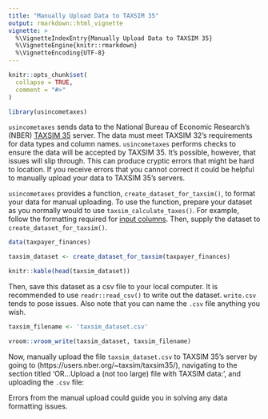 ```yaml
---
title: "Manually Upload Data to TAXSIM 35"
output: rmarkdown::html_vignette
vignette: >
  %\VignetteIndexEntry{Manually Upload Data to TAXSIM 35}
  %\VignetteEngine{knitr::rmarkdown}
  %\VignetteEncoding{UTF-8}
---
```


```r
knitr::opts_chunk$set(
  collapse = TRUE,
  comment = "#>"
)
```

```r
library(usincometaxes)
```

`usincometaxes` sends data to the National Bureau of Economic Research's (NBER) [TAXSIM 35](http://taxsim.nber.org/taxsim35/) server. The data must meet TAXSIM 32's requirements for data types and column names. `usincometaxes` performs checks to ensure the data will be accepted by TAXSIM 35. It's possible, however, that issues will slip through. This can produce cryptic errors that might be hard to location. If you receive errors that you cannot correct it could be helpful to manually upload your data to TAXSIM 35's servers.

`usincometaxes` provides a function, `create_dataset_for_taxsim()`,  to format your data for manual uploading. To use the function, prepare your dataset as you normally would to use `taxsim_calculate_taxes()`. For example, follow the formatting required for [input columns](https://www.shaneorr.io/r/usincometaxes/articles/taxsim-input.html). Then, supply the dataset to `create_dataset_for_taxsim()`.

```r
data(taxpayer_finances)

taxsim_dataset <- create_dataset_for_taxsim(taxpayer_finances)

knitr::kable(head(taxsim_dataset))
```

Then, save this dataset as a csv file to your local computer. It is recommended to use `readr::read_csv()` to write out the dataset. `write.csv` tends to pose issues. Also note that you can name the `.csv` file anything you wish.

```r
taxsim_filename <- 'taxsim_dataset.csv'

vroom::vroom_write(taxsim_dataset, taxsim_filename)
```

Now, manually upload the  file `taxsim_dataset.csv` to TAXSIM 35's server by going to (https://users.nber.org/~taxsim/taxsim35/), navigating to the section titled 'OR...Upload a (not too large) file with TAXSIM data:', and uploading the `.csv` file:

Errors from the manual upload could guide you in solving any data formatting issues.
